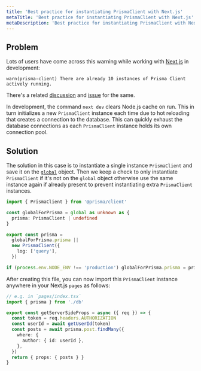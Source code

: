 ```yaml
---
title: 'Best practice for instantiating PrismaClient with Next.js'
metaTitle: 'Best practice for instantiating PrismaClient with Next.js'
metaDescription: 'Best practice for instantiating PrismaClient with Next.js'
---
```


## Problem

Lots of users have come across this warning while working with [Next.js](https://nextjs.org/) in development:

```
warn(prisma-client) There are already 10 instances of Prisma Client actively running.
```

There's a related [discussion](https://github.com/prisma/prisma/discussions/4399) and [issue](https://github.com/prisma/prisma/issues/5103) for the same.

In development, the command `next dev` clears Node.js cache on run. This in turn initializes a new `PrismaClient` instance each time due to hot reloading that creates a connection to the database. This can quickly exhaust the database connections as each `PrismaClient` instance holds its own connection pool.

## Solution

The solution in this case is to instantiate a single instance `PrismaClient` and save it on the [`global`](https://nodejs.org/api/globals.html#globals_global) object. Then we keep a check to only instantiate `PrismaClient` if it's not on the `global` object otherwise use the same instance again if already present to prevent instantiating extra `PrismaClient` instances.

```ts file=./db
import { PrismaClient } from '@prisma/client'

const globalForPrisma = global as unknown as {
  prisma: PrismaClient | undefined
}

export const prisma =
  globalForPrisma.prisma ||
  new PrismaClient({
    log: ['query'],
  })

if (process.env.NODE_ENV !== 'production') globalForPrisma.prisma = prisma
```

After creating this file, you can now import this `PrismaClient` instance anywhere in your Next.js `pages` as follows:

```ts
// e.g. in `pages/index.tsx`
import { prisma } from './db'

export const getServerSideProps = async ({ req }) => {
  const token = req.headers.AUTHORIZATION
  const userId = await getUserId(token)
  const posts = await prisma.post.findMany({
    where: {
      author: { id: userId },
    },
  })
  return { props: { posts } }
}
```
